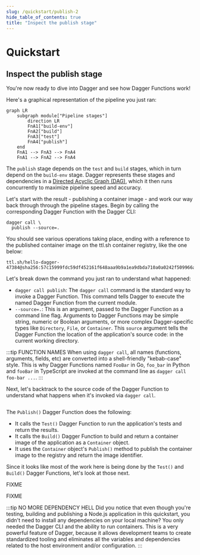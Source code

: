 ```yaml
---
slug: /quickstart/publish-2
hide_table_of_contents: true
title: "Inspect the publish stage"
---
```


# Quickstart

## Inspect the publish stage

You're now ready to dive into Dagger and see how Dagger Functions work!

Here's a graphical representation of the pipeline you just ran:

```mermaid
graph LR
    subgraph module["Pipeline stages"]
        direction LR
        FnA1["build-env"]
        FnA2["build"]
        FnA3["test"]
        FnA4["publish"]
    end
    FnA1 --> FnA3 --> FnA4
    FnA1 --> FnA2 --> FnA4
```

The `publish` stage depends on the `test` and `build` stages, which in turn depend on the `build-env` stage. Dagger represents these stages and dependencies in a [Directed Acyclic Graph (DAG)](https://en.wikipedia.org/wiki/Directed_acyclic_graph), which it then runs concurrently to maximize pipeline speed and accuracy.

Let's start with the result - publishing a container image - and work our way back through through the pipeline stages. Begin by calling the corresponding Dagger Function with the Dagger CLI:

```shell
dagger call \
  publish --source=.
```

You should see various operations taking place, ending with a reference to the published container image on the ttl.sh container registry, like the one below:

```
ttl.sh/hello-dagger-47384@sha256:57c15999fdc59df452161f648aaa9b9a1ea9dbda710a0a0242f509966a286b4b
```

Let's break down the command you just ran to understand what happened:

- `dagger call publish`: The `dagger call` command is the standard way to invoke a Dagger Function. This command tells Dagger to execute the named Dagger Function from the current module.
- `--source=.`: This is an argument, passed to the Dagger Function as a command line flag. Arguments to Dagger Functions may be simple string, numeric or Boolean arguments, or more complex Dagger-specific types like `Directory`, `File`, or `Container`. This `source` argument tells the Dagger Function the location of the application's source code: in the current working directory.


:::tip FUNCTION NAMES
When using `dagger call`, all names (functions, arguments, fields, etc) are converted into a shell-friendly "kebab-case" style. This is why Dagger Functions named `FooBar` in Go, `foo_bar` in Python and `fooBar` in TypeScript are invoked at the command line as `dagger call foo-bar ...`.
:::

Next, let's backtrack to the source code of the Dagger Function to understand what happens when it's invoked via `dagger call`.

<Tabs groupId="language">
<TabItem value="Go">

```go file=./snippets/publish/go/main.go
```

The `Publish()` Dagger Function does the following:

- It calls the `Test()` Dagger Function to run the application's tests and return the results.
- It calls the `Build()` Dagger Function to build and return a container image of the application as a `Container` object.
- It uses the `Container` object's `Publish()` method to publish the container image to the registry and return the image identifier.

Since it looks like most of the work here is being done by the `Test()` and `Build()` Dagger Functions, let's look at those next.

</TabItem>
<TabItem value="Python">

FIXME

</TabItem>
<TabItem value="TypeScript">

FIXME

</TabItem>
</Tabs>

:::tip NO MORE DEPENDENCY HELL
Did you notice that even though you're testing, building and publishing a Node.js application in this quickstart, you didn't need to install any dependencies on your local machine? You only needed the Dagger CLI and the ability to run containers. This is a very powerful feature of Dagger, because it allows development teams to create standardized tooling and eliminates all the variables and dependencies related to the host environment and/or configuration.
:::
